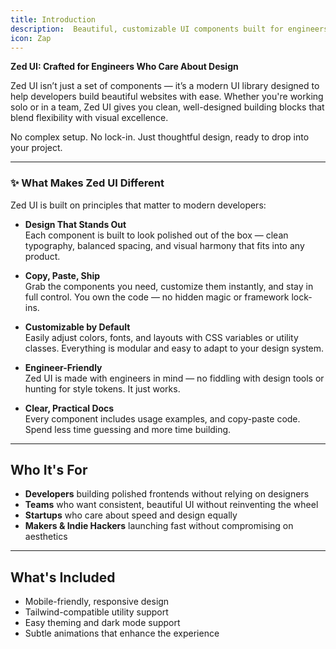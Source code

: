 ---
title: Introduction
description:  Beautiful, customizable UI components built for engineers.
icon: Zap
---

**Zed UI: Crafted for Engineers Who Care About Design**

Zed UI isn’t just a set of components — it’s a modern UI library designed to help developers build beautiful websites with ease. Whether you're working solo or in a team, Zed UI gives you clean, well-designed building blocks that blend flexibility with visual excellence.

No complex setup. No lock-in. Just thoughtful design, ready to drop into your project.

---

### ✨ What Makes Zed UI Different

Zed UI is built on principles that matter to modern developers:

- **Design That Stands Out**  
  Each component is built to look polished out of the box — clean typography, balanced spacing, and visual harmony that fits into any product.

- **Copy, Paste, Ship**  
  Grab the components you need, customize them instantly, and stay in full control. You own the code — no hidden magic or framework lock-ins.

- **Customizable by Default**  
  Easily adjust colors, fonts, and layouts with CSS variables or utility classes. Everything is modular and easy to adapt to your design system.

- **Engineer-Friendly**  
  Zed UI is made with engineers in mind — no fiddling with design tools or hunting for style tokens. It just works.

- **Clear, Practical Docs**  
  Every component includes usage examples, and copy-paste code. Spend less time guessing and more time building.

---

## Who It's For

- **Developers** building polished frontends without relying on designers  
- **Teams** who want consistent, beautiful UI without reinventing the wheel  
- **Startups** who care about speed and design equally  
- **Makers & Indie Hackers** launching fast without compromising on aesthetics

---

## What's Included

- Mobile-friendly, responsive design  
- Tailwind-compatible utility support  
- Easy theming and dark mode support
- Subtle animations that enhance the experience 

